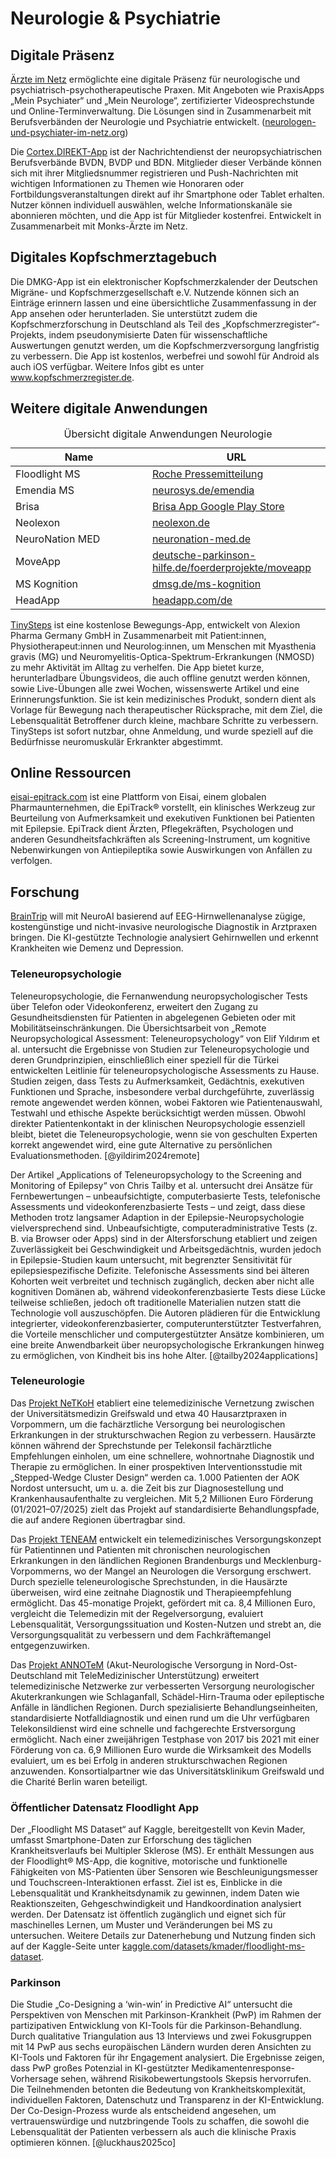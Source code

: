 # Neurologie & Psychiatrie

## Digitale Präsenz

[Ärzte im Netz](https://www.monks-aerzte-im-netz.de/fachrichtungen/fuer-neuro-psychiatrische-praxen/) ermöglichte eine digitale Präsenz für neurologische und psychiatrisch-psychotherapeutische Praxen. Mit Angeboten wie PraxisApps „Mein Psychiater“ und „Mein Neurologe“, zertifizierter Videosprechstunde und Online-Terminverwaltung. Die Lösungen sind in Zusammenarbeit mit Berufsverbänden der Neurologie und Psychiatrie entwickelt. ([neurologen-und-psychiater-im-netz.org](https://www.neurologen-und-psychiater-im-netz.org/))

Die [Cortex.DIREKT-App](https://www.cortex-direkt.de/sign_in) ist der Nachrichtendienst der neuropsychiatrischen Berufsverbände BVDN, BVDP und BDN. Mitglieder dieser Verbände können sich mit ihrer Mitgliedsnummer registrieren und Push-Nachrichten mit wichtigen Informationen zu Themen wie Honoraren oder Fortbildungsveranstaltungen direkt auf ihr Smartphone oder Tablet erhalten. Nutzer können individuell auswählen, welche Informationskanäle sie abonnieren möchten, und die App ist für Mitglieder kostenfrei. Entwickelt in Zusammenarbeit mit Monks-Ärzte im Netz.

## Digitales Kopfschmerztagebuch

Die DMKG-App ist ein elektronischer Kopfschmerzkalender der Deutschen Migräne- und Kopfschmerzgesellschaft e.V. Nutzende können sich an Einträge erinnern lassen und eine übersichtliche Zusammenfassung in der App ansehen oder herunterladen. Sie unterstützt zudem die Kopfschmerzforschung in Deutschland als Teil des „Kopfschmerzregister“-Projekts, indem pseudonymisierte Daten für wissenschaftliche Auswertungen genutzt werden, um die Kopfschmerzversorgung langfristig zu verbessern. Die App ist kostenlos, werbefrei und sowohl für Android als auch iOS verfügbar. Weitere Infos gibt es unter [www.kopfschmerzregister.de](https://www.kopfschmerzregister.de).

## Weitere digitale Anwendungen

| Name                    | URL                             |
|-------------------------|---------------------------------|
| Floodlight MS           | [Roche Pressemitteilung](https://www.roche.de/presse/news/software-von-roche-foerdert-individuelles-therapiemanagement-bei-multipler-sklerose)           |
| Emendia MS              | [neurosys.de/emendia](https://neurosys.de/emendia/)           |
| Brisa                   | [Brisa App Google Play Store](https://play.google.com/store/apps/details?id=com.temedica.ms_companion)           |
| Neolexon                | [neolexon.de](https://www.neolexon.de)                 |
| NeuroNation MED         | [neuronation-med.de](https://neuronation-med.de/)          |
| MoveApp                 | [deutsche-parkinson-hilfe.de/foerderprojekte/moveapp](https://www.deutsche-parkinson-hilfe.de/foerderprojekte/moveapp/)                 |
| MS Kognition            | [dmsg.de/ms-kognition](https://www.dmsg.de/ms-kognition/)                 |
| HeadApp                 | [headapp.com/de](https://www.headapp.com/de/startseite/)                 |

: Übersicht digitale Anwendungen Neurologie

[TinySteps](https://alexion.de/tinysteps) ist eine kostenlose Bewegungs-App, entwickelt von Alexion Pharma Germany GmbH in Zusammenarbeit mit Patient:innen, Physiotherapeut:innen und Neurolog:innen, um Menschen mit Myasthenia gravis (MG) und Neuromyelitis-Optica-Spektrum-Erkrankungen (NMOSD) zu mehr Aktivität im Alltag zu verhelfen. Die App bietet kurze, herunterladbare Übungsvideos, die auch offline genutzt werden können, sowie Live-Übungen alle zwei Wochen, wissenswerte Artikel und eine Erinnerungsfunktion. Sie ist kein medizinisches Produkt, sondern dient als Vorlage für Bewegung nach therapeutischer Rücksprache, mit dem Ziel, die Lebensqualität Betroffener durch kleine, machbare Schritte zu verbessern. TinySteps ist sofort nutzbar, ohne Anmeldung, und wurde speziell auf die Bedürfnisse neuromuskulär Erkrankter abgestimmt.

## Online Ressourcen

[eisai-epitrack.com](https://eisai-epitrack.com/) ist eine Plattform von Eisai, einem globalen Pharmaunternehmen, die EpiTrack® vorstellt, ein klinisches Werkzeug zur Beurteilung von Aufmerksamkeit und exekutiven Funktionen bei Patienten mit Epilepsie. EpiTrack dient Ärzten, Pflegekräften, Psychologen und anderen Gesundheitsfachkräften als Screening-Instrument, um kognitive Nebenwirkungen von Antiepileptika sowie Auswirkungen von Anfällen zu verfolgen.

## Forschung

[BrainTrip](https://braintrip.net/) will mit NeuroAI basierend auf EEG-Hirnwellenanalyse zügige, kostengünstige und nicht-invasive neurologische Diagnostik in Arztpraxen bringen. Die KI-gestützte Technologie analysiert Gehirnwellen und erkennt Krankheiten wie Demenz und Depression.

### Teleneuropsychologie

Teleneuropsychologie, die Fernanwendung neuropsychologischer Tests über Telefon oder Videokonferenz, erweitert den Zugang zu Gesundheitsdiensten für Patienten in abgelegenen Gebieten oder mit Mobilitätseinschränkungen. Die Übersichtsarbeit von „Remote Neuropsychological Assessment: Teleneuropsychology“ von Elif Yıldırım et al. untersucht die Ergebnisse von Studien zur Teleneuropsychologie und deren Grundprinzipien, einschließlich einer speziell für die Türkei entwickelten Leitlinie für teleneuropsychologische Assessments zu Hause. Studien zeigen, dass Tests zu Aufmerksamkeit, Gedächtnis, exekutiven Funktionen und Sprache, insbesondere verbal durchgeführte, zuverlässig remote angewendet werden können, wobei Faktoren wie Patientenauswahl, Testwahl und ethische Aspekte berücksichtigt werden müssen. Obwohl direkter Patientenkontakt in der klinischen Neuropsychologie essenziell bleibt, bietet die Teleneuropsychologie, wenn sie von geschulten Experten korrekt angewendet wird, eine gute Alternative zu persönlichen Evaluationsmethoden. [@yildirim2024remote]

Der Artikel „Applications of Teleneuropsychology to the Screening and Monitoring of Epilepsy“ von Chris Tailby et al. untersucht drei Ansätze für Fernbewertungen – unbeaufsichtigte, computerbasierte Tests, telefonische Assessments und videokonferenzbasierte Tests – und zeigt, dass diese Methoden trotz langsamer Adaption in der Epilepsie-Neuropsychologie vielversprechend sind. Unbeaufsichtigte, computeradministrative Tests (z. B. via Browser oder Apps) sind in der Altersforschung etabliert und zeigen Zuverlässigkeit bei Geschwindigkeit und Arbeitsgedächtnis, wurden jedoch in Epilepsie-Studien kaum untersucht, mit begrenzter Sensitivität für epilepsiespezifische Defizite. Telefonische Assessments sind bei älteren Kohorten weit verbreitet und technisch zugänglich, decken aber nicht alle kognitiven Domänen ab, während videokonferenzbasierte Tests diese Lücke teilweise schließen, jedoch oft traditionelle Materialien nutzen statt die Technologie voll auszuschöpfen. Die Autoren plädieren für die Entwicklung integrierter, videokonferenzbasierter, computerunterstützter Testverfahren, die Vorteile menschlicher und computergestützter Ansätze kombinieren, um eine breite Anwendbarkeit über neuropsychologische Erkrankungen hinweg zu ermöglichen, von Kindheit bis ins hohe Alter. [@tailby2024applications]

### Teleneurologie

Das [Projekt NeTKoH](https://innovationsfonds.g-ba.de/projekte/neue-versorgungsformen/netkoh.356) etabliert eine telemedizinische Vernetzung zwischen der Universitätsmedizin Greifswald und etwa 40 Hausarztpraxen in Vorpommern, um die fachärztliche Versorgung bei neurologischen Erkrankungen in der strukturschwachen Region zu verbessern. Hausärzte können während der Sprechstunde per Telekonsil fachärztliche Empfehlungen einholen, um eine schnellere, wohnortnahe Diagnostik und Therapie zu ermöglichen. In einer prospektiven Interventionsstudie mit „Stepped-Wedge Cluster Design“ werden ca. 1.000 Patienten der AOK Nordost untersucht, um u. a. die Zeit bis zur Diagnosestellung und Krankenhausaufenthalte zu vergleichen. Mit 5,2 Millionen Euro Förderung (01/2021–07/2025) zielt das Projekt auf standardisierte Behandlungspfade, die auf andere Regionen übertragbar sind.

Das [Projekt TENEAM](https://innovationsfonds.g-ba.de/projekte/neue-versorgungsformen/teneam.707) entwickelt ein telemedizinisches Versorgungskonzept für Patientinnen und Patienten mit chronischen neurologischen Erkrankungen in den ländlichen Regionen Brandenburgs und Mecklenburg-Vorpommerns, wo der Mangel an Neurologen die Versorgung erschwert. Durch spezielle teleneurologische Sprechstunden, in die Hausärzte überweisen, wird eine zeitnahe Diagnostik und Therapieempfehlung ermöglicht. Das 45-monatige Projekt, gefördert mit ca. 8,4 Millionen Euro, vergleicht die Telemedizin mit der Regelversorgung, evaluiert Lebensqualität, Versorgungssituation und Kosten-Nutzen und strebt an, die Versorgungsqualität zu verbessern und dem Fachkräftemangel entgegenzuwirken.

Das [Projekt ANNOTeM](https://innovationsfonds.g-ba.de/projekte/neue-versorgungsformen/annotem.76) (Akut-Neurologische Versorgung in Nord-Ost-Deutschland mit TeleMedizinischer Unterstützung) erweitert telemedizinische Netzwerke zur verbesserten Versorgung neurologischer Akuterkrankungen wie Schlaganfall, Schädel-Hirn-Trauma oder epileptische Anfälle in ländlichen Regionen. Durch spezialisierte Behandlungseinheiten, standardisierte Notfalldiagnostik und einen rund um die Uhr verfügbaren Telekonsildienst wird eine schnelle und fachgerechte Erstversorgung ermöglicht. Nach einer zweijährigen Testphase von 2017 bis 2021 mit einer Förderung von ca. 6,9 Millionen Euro wurde die Wirksamkeit des Modells evaluiert, um es bei Erfolg in anderen strukturschwachen Regionen anzuwenden. Konsortialpartner wie das Universitätsklinikum Greifswald und die Charité Berlin waren beteiligt.

### Öffentlicher Datensatz Floodlight App

Der „Floodlight MS Dataset“ auf Kaggle, bereitgestellt von Kevin Mader, umfasst Smartphone-Daten zur Erforschung des täglichen Krankheitsverlaufs bei Multipler Sklerose (MS). Er enthält Messungen aus der Floodlight® MS-App, die kognitive, motorische und funktionelle Fähigkeiten von MS-Patienten über Sensoren wie Beschleunigungsmesser und Touchscreen-Interaktionen erfasst. Ziel ist es, Einblicke in die Lebensqualität und Krankheitsdynamik zu gewinnen, indem Daten wie Reaktionszeiten, Gehgeschwindigkeit und Handkoordination analysiert werden. Der Datensatz ist öffentlich zugänglich und eignet sich für maschinelles Lernen, um Muster und Veränderungen bei MS zu untersuchen. Weitere Details zur Datenerhebung und Nutzung finden sich auf der Kaggle-Seite unter [kaggle.com/datasets/kmader/floodlight-ms-dataset](https://www.kaggle.com/datasets/kmader/floodlight-ms-dataset).

### Parkinson

Die Studie „Co-Designing a ‘win-win’ in Predictive AI“ untersucht die Perspektiven von Menschen mit Parkinson-Krankheit (PwP) im Rahmen der partizipativen Entwicklung von KI-Tools für die Parkinson-Behandlung. Durch qualitative Triangulation aus 13 Interviews und zwei Fokusgruppen mit 14 PwP aus sechs europäischen Ländern wurden deren Ansichten zu KI-Tools und Faktoren für ihr Engagement analysiert. Die Ergebnisse zeigen, dass PwP großes Potenzial in KI-gestützter Medikamentenresponse-Vorhersage sehen, während Risikobewertungstools Skepsis hervorrufen. Die Teilnehmenden betonten die Bedeutung von Krankheitskomplexität, individuellen Faktoren, Datenschutz und Transparenz in der KI-Entwicklung. Der Co-Design-Prozess wurde als entscheidend angesehen, um vertrauenswürdige und nutzbringende Tools zu schaffen, die sowohl die Lebensqualität der Patienten verbessern als auch die klinische Praxis optimieren können. [@luckhaus2025co]

